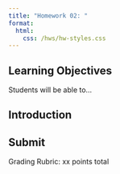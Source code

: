 ```yaml
---
title: "Homework 02: "
format: 
  html:
    css: /hws/hw-styles.css
---
```


## Learning Objectives

Students will be able to...

## Introduction


<!-- <center>

<figure>

<img src="/images/labs/lab10/lab10-this-is-going-to-take-forever.png" alt="This is going to take forever..." width="400"/>

<figcaption>This is going to take forever...</figcaption>

</figure>

</center> -->



## Submit


Grading Rubric: xx points total

